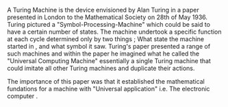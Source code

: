 A Turing Machine is the device envisioned by Alan Turing in a paper presented in London to the Mathematical Society on 28th of May 1936. Turing pictured a "Symbol-Processing-Machine" which could be said to have a certain number of states. The machine undertook a specific function at each cycle determined only by two things ; What state the machine started in , and what symbol it saw. Turing's paper presented a range of such machines and within the paper he imagined what he called the "Universal Computing Machine" essentially a single Turing machine that could imitate all other Turing machines and duplicate their actions.

The importance of this paper was that it established the mathematical fundations for a machine with "Universal application" i.e. The electronic computer .
{{wikify}}